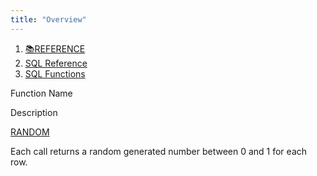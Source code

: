 ```yaml
---
title: "Overview"
---
```


1. [📚REFERENCE](/reference)
2. [SQL Reference](/reference/sql-reference)
3. [SQL Functions](/reference/sql-reference/all-functions)

Function Name

Description

[RANDOM](/reference/sql-reference/all-functions/data-generation/random)

Each call returns a random generated number between 0 and 1 for each row.
